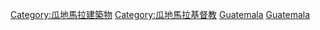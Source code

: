 [[Category:瓜地馬拉建築物|Category:瓜地馬拉建築物]]
[[Category:瓜地馬拉基督教|Category:瓜地馬拉基督教]]
[[Category:北美洲教堂|Guatemala]]
[[Category:各国教堂|Guatemala]]